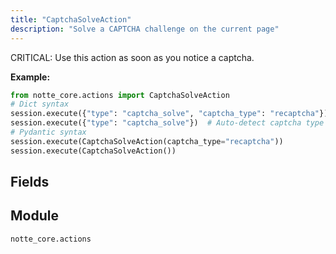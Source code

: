 ```yaml
---
title: "CaptchaSolveAction"
description: "Solve a CAPTCHA challenge on the current page"
---
```


CRITICAL: Use this action as soon as you notice a captcha.

**Example:**
```python
from notte_core.actions import CaptchaSolveAction
# Dict syntax
session.execute({"type": "captcha_solve", "captcha_type": "recaptcha"})
session.execute({"type": "captcha_solve"})  # Auto-detect captcha type
# Pydantic syntax
session.execute(CaptchaSolveAction(captcha_type="recaptcha"))
session.execute(CaptchaSolveAction())
```

## Fields

<ParamField path="type" type="Literal['captcha_solve']" required>
</ParamField>

<ParamField path="category" type="str" required>
</ParamField>

<ParamField path="description" type="str" required>
</ParamField>

<ParamField path="captcha_type" type="Optional[Literal['recaptcha', 'hcaptcha', 'image', 'text', 'auth0', 'cloudflare', 'datadome', 'arkose labs', 'geetest', 'press&hold']]" required>
</ParamField>


## Module

`notte_core.actions`
